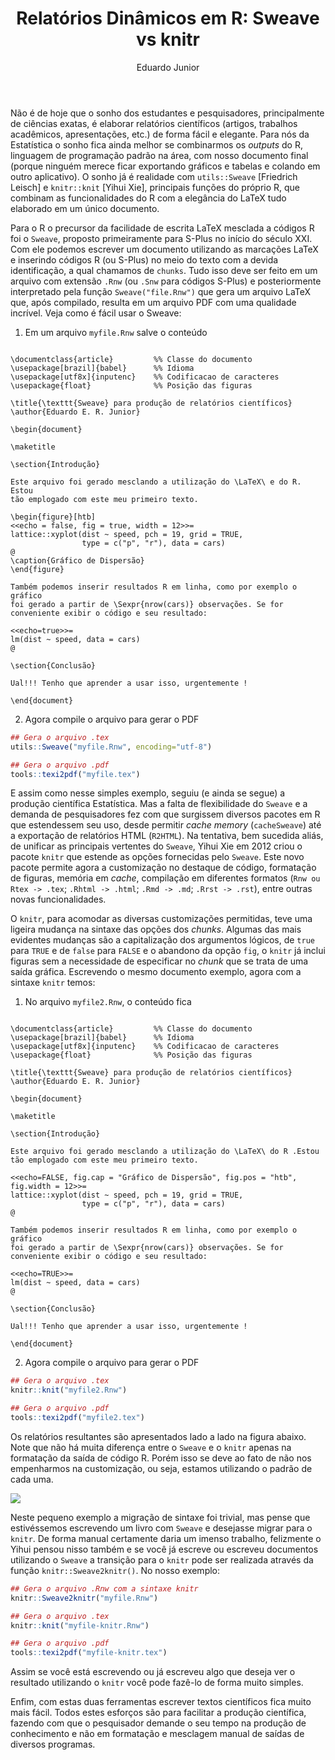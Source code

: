 % Relatórios Dinâmicos em R: Sweave vs knitr
% Eduardo Junior


Não é de hoje que o sonho dos estudantes e pesquisadores, principalmente
de ciências exatas, é elaborar relatórios científicos (artigos,
trabalhos acadêmicos, apresentações, etc.) de forma fácil e
elegante. Para nós da Estatística o sonho fica ainda melhor se
combinarmos os *outputs* do R, linguagem de programação padrão na área,
com nosso documento final (porque ninguém merece ficar exportando
gráficos e tabelas e colando em outro aplicativo). O sonho já é
realidade com `utils::Sweave` [Friedrich Leisch] e `knitr::knit`
[Yihui Xie], principais funções do próprio R, que combinam as
funcionalidades do R com a elegância do LaTeX tudo elaborado em um único
documento.

Para o R o precursor da facilidade de escrita LaTeX mesclada a códigos R
foi o `Sweave`, proposto primeiramente para S-Plus no início do século
XXI. Com ele podemos escrever um documento utilizando as marcações LaTeX
e inserindo códigos R (ou S-Plus) no meio do texto com a devida
identificação, a qual chamamos de `chunks`. Tudo isso deve ser feito em
um arquivo com extensão `.Rnw` (ou `.Snw` para códigos S-Plus) e
posteriormente interpretado pela função `Sweave("file.Rnw")` que gera um
arquivo LaTeX que, após compilado, resulta em um arquivo PDF com uma
qualidade incrível. Veja como é fácil usar o Sweave:

 1. Em um arquivo `myfile.Rnw` salve o conteúdo
 
```

\documentclass{article}         %% Classe do documento
\usepackage[brazil]{babel} 	    %% Idioma
\usepackage[utf8x]{inputenc} 	%% Codificacao de caracteres
\usepackage{float}              %% Posição das figuras

\title{\texttt{Sweave} para produção de relatórios científicos}
\author{Eduardo E. R. Junior}

\begin{document}

\maketitle

\section{Introdução}

Este arquivo foi gerado mesclando a utilização do \LaTeX\ e do R.  Estou
tão emplogado com este meu primeiro texto.

\begin{figure}[htb]
<<echo = false, fig = true, width = 12>>=
lattice::xyplot(dist ~ speed, pch = 19, grid = TRUE, 
                type = c("p", "r"), data = cars)
@ 
\caption{Gráfico de Dispersão}
\end{figure}

Também podemos inserir resultados R em linha, como por exemplo o gráfico
foi gerado a partir de \Sexpr{nrow(cars)} observações. Se for
conveniente exibir o código e seu resultado:

<<echo=true>>=
lm(dist ~ speed, data = cars)
@ 

\section{Conclusão}

Ual!!! Tenho que aprender a usar isso, urgentemente !

\end{document}

```

2. Agora compile o arquivo para gerar o PDF

```r

## Gera o arquivo .tex
utils::Sweave("myfile.Rnw", encoding="utf-8")

## Gera o arquivo .pdf
tools::texi2pdf("myfile.tex")

```

E assim como nesse simples exemplo, seguiu (e ainda se segue) a produção
científica Estatística. Mas a falta de flexibilidade do `Sweave` e a
demanda de pesquisadores fez com que surgissem diversos pacotes em R que
estendessem seu uso, desde permitir *cache memory* (`cacheSweave`) até a
exportação de relatórios HTML (`R2HTML`). Na tentativa, bem sucedida
aliás, de unificar as principais vertentes do `Sweave`, Yihui Xie em
2012 criou o pacote `knitr` que estende as opções fornecidas pelo
`Sweave`. Este novo pacote permite agora a customização no destaque de
código, formatação de figuras, memória em *cache*, compilação em
diferentes formatos (`Rnw ou Rtex -> .tex`; `.Rhtml -> .html`; `.Rmd ->
.md`; `.Rrst -> .rst`), entre outras novas funcionalidades.

O `knitr`, para acomodar as diversas customizações permitidas, teve uma
ligeira mudança na sintaxe das opções dos *chunks*. Algumas das mais
evidentes mudanças são a capitalização dos argumentos lógicos, de `true`
para `TRUE` e de `false` para `FALSE` e o abandono da opção `fig`, o
`knitr` já inclui figuras sem a necessidade de especificar no *chunk*
que se trata de uma saída gráfica. Escrevendo o mesmo documento exemplo,
agora com a sintaxe `knitr` temos:

1. No arquivo `myfile2.Rnw`, o conteúdo fica

```

\documentclass{article}         %% Classe do documento
\usepackage[brazil]{babel} 	    %% Idioma
\usepackage[utf8x]{inputenc} 	%% Codificacao de caracteres
\usepackage{float}              %% Posição das figuras

\title{\texttt{Sweave} para produção de relatórios científicos}
\author{Eduardo E. R. Junior}

\begin{document}

\maketitle

\section{Introdução}

Este arquivo foi gerado mesclando a utilização do \LaTeX\ do R .Estou
tão emplogado com este meu primeiro texto.

<<echo=FALSE, fig.cap = "Gráfico de Dispersão", fig.pos = "htb", fig.width = 12>>=
lattice::xyplot(dist ~ speed, pch = 19, grid = TRUE, 
                type = c("p", "r"), data = cars)
@ 

Também podemos inserir resultados R em linha, como por exemplo o gráfico
foi gerado a partir de \Sexpr{nrow(cars)} observações. Se for
conveniente exibir o código e seu resultado:

<<echo=TRUE>>=
lm(dist ~ speed, data = cars)
@ 

\section{Conclusão}

Ual!!! Tenho que aprender a usar isso, urgentemente !

\end{document}

```

2. Agora compile o arquivo para gerar o PDF
```r

## Gera o arquivo .tex
knitr::knit("myfile2.Rnw")

## Gera o arquivo .pdf
tools::texi2pdf("myfile2.tex")

```

Os relatórios resultantes são apresentados lado a lado na figura
abaixo. Note que não há muita diferença entre o `Sweave` e o `knitr`
apenas na formatação da saída de código R. Porém isso se deve ao fato de
não nos empenharmos na customização, ou seja, estamos utilizando o
padrão de cada uma.


![](./figures/reports.png)

Neste pequeno exemplo a migração de sintaxe foi trivial, mas pense que
estivéssemos escrevendo um livro com `Sweave` e desejasse migrar para o
`knitr`. De forma manual certamente daria um imenso trabalho, felizmente
o Yihui pensou nisso também e se você já escreve ou escreveu documentos
utilizando o `Sweave` a transição para o `knitr` pode ser realizada
através da função `knitr::Sweave2knitr()`. No nosso exemplo:

```r

## Gera o arquivo .Rnw com a sintaxe knitr
knitr::Sweave2knitr("myfile.Rnw")

## Gera o arquivo .tex
knitr::knit("myfile-knitr.Rnw")

## Gera o arquivo .pdf
tools::texi2pdf("myfile-knitr.tex")

```

Assim se você está escrevendo ou já escreveu algo que deseja ver o
resultado utilizando o `knitr` você pode fazê-lo de forma muito simples.

Enfim, com estas duas ferramentas escrever textos científicos fica muito
mais fácil. Todos estes esforços são para facilitar a produção
científica, fazendo com que o pesquisador demande o seu tempo na
produção de conhecimento e não em formatação e mesclagem manual de
saídas de diversos programas.

